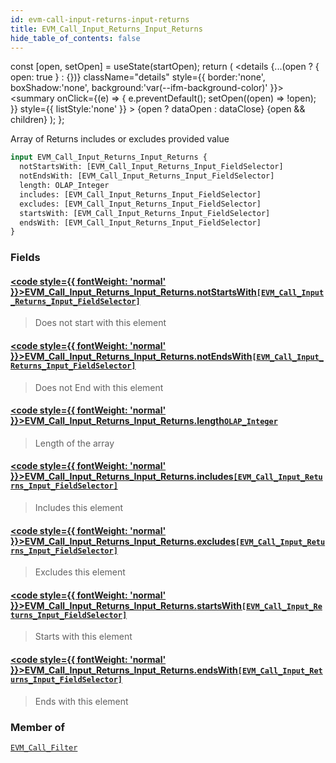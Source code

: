 ```yaml
---
id: evm-call-input-returns-input-returns
title: EVM_Call_Input_Returns_Input_Returns
hide_table_of_contents: false
---
```







  const [open, setOpen] = useState(startOpen);
  return (
    <details {...(open ? { open: true } : {})} className="details" style={{ border:'none', boxShadow:'none', background:'var(--ifm-background-color)' }}>
      <summary
        onClick={(e) => {
          e.preventDefault();
          setOpen((open) => !open);
        }}
        style={{ listStyle:'none' }}
      >
      {open ? dataOpen : dataClose}
      </summary>
      {open && children}
    </details>
  );
};




Array of Returns includes or excludes provided value


```graphql
input EVM_Call_Input_Returns_Input_Returns {
  notStartsWith: [EVM_Call_Input_Returns_Input_FieldSelector]
  notEndsWith: [EVM_Call_Input_Returns_Input_FieldSelector]
  length: OLAP_Integer
  includes: [EVM_Call_Input_Returns_Input_FieldSelector]
  excludes: [EVM_Call_Input_Returns_Input_FieldSelector]
  startsWith: [EVM_Call_Input_Returns_Input_FieldSelector]
  endsWith: [EVM_Call_Input_Returns_Input_FieldSelector]
}
```




### Fields

#### [<code style={{ fontWeight: 'normal' }}>EVM_Call_Input_Returns_Input_Returns.<b>notStartsWith</b></code>](#)<Bullet />[`[EVM_Call_Input_Returns_Input_FieldSelector]`](/docs/graphql-reference/inputs/evm-call-input-returns-input-field-selector) <Badge class="secondary" text="list"/> <Badge class="secondary" text="input"/>
> Does not start with this element
> 

#### [<code style={{ fontWeight: 'normal' }}>EVM_Call_Input_Returns_Input_Returns.<b>notEndsWith</b></code>](#)<Bullet />[`[EVM_Call_Input_Returns_Input_FieldSelector]`](/docs/graphql-reference/inputs/evm-call-input-returns-input-field-selector) <Badge class="secondary" text="list"/> <Badge class="secondary" text="input"/>
> Does not End with this element
> 

#### [<code style={{ fontWeight: 'normal' }}>EVM_Call_Input_Returns_Input_Returns.<b>length</b></code>](#)<Bullet />[`OLAP_Integer`](/docs/graphql-reference/inputs/olap-integer) <Badge class="secondary" text="input"/>
> Length of the array
> 

#### [<code style={{ fontWeight: 'normal' }}>EVM_Call_Input_Returns_Input_Returns.<b>includes</b></code>](#)<Bullet />[`[EVM_Call_Input_Returns_Input_FieldSelector]`](/docs/graphql-reference/inputs/evm-call-input-returns-input-field-selector) <Badge class="secondary" text="list"/> <Badge class="secondary" text="input"/>
> Includes this element
> 

#### [<code style={{ fontWeight: 'normal' }}>EVM_Call_Input_Returns_Input_Returns.<b>excludes</b></code>](#)<Bullet />[`[EVM_Call_Input_Returns_Input_FieldSelector]`](/docs/graphql-reference/inputs/evm-call-input-returns-input-field-selector) <Badge class="secondary" text="list"/> <Badge class="secondary" text="input"/>
> Excludes this element
> 

#### [<code style={{ fontWeight: 'normal' }}>EVM_Call_Input_Returns_Input_Returns.<b>startsWith</b></code>](#)<Bullet />[`[EVM_Call_Input_Returns_Input_FieldSelector]`](/docs/graphql-reference/inputs/evm-call-input-returns-input-field-selector) <Badge class="secondary" text="list"/> <Badge class="secondary" text="input"/>
> Starts with this element
> 

#### [<code style={{ fontWeight: 'normal' }}>EVM_Call_Input_Returns_Input_Returns.<b>endsWith</b></code>](#)<Bullet />[`[EVM_Call_Input_Returns_Input_FieldSelector]`](/docs/graphql-reference/inputs/evm-call-input-returns-input-field-selector) <Badge class="secondary" text="list"/> <Badge class="secondary" text="input"/>
> Ends with this element
> 



### Member of

[`EVM_Call_Filter`](/docs/graphql-reference/inputs/evm-call-filter)  <Badge class="secondary" text="input"/>

